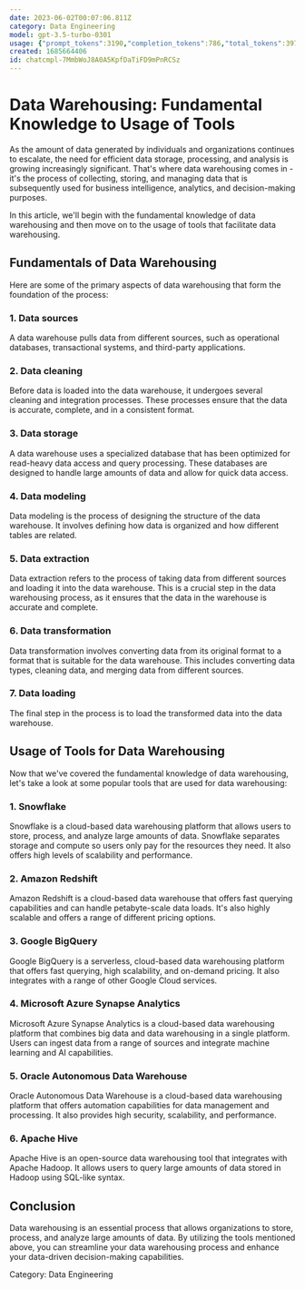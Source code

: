 ```yaml
---
date: 2023-06-02T00:07:06.811Z
category: Data Engineering
model: gpt-3.5-turbo-0301
usage: {"prompt_tokens":3190,"completion_tokens":786,"total_tokens":3976}
created: 1685664406
id: chatcmpl-7MmbWoJ8A0A5KpfDaTiFD9mPnRCSz
---
```


# Data Warehousing: Fundamental Knowledge to Usage of Tools

As the amount of data generated by individuals and organizations continues to escalate, the need for efficient data storage, processing, and analysis is growing increasingly significant. That's where data warehousing comes in - it's the process of collecting, storing, and managing data that is subsequently used for business intelligence, analytics, and decision-making purposes.

In this article, we'll begin with the fundamental knowledge of data warehousing and then move on to the usage of tools that facilitate data warehousing. 

## Fundamentals of Data Warehousing
Here are some of the primary aspects of data warehousing that form the foundation of the process:

### 1. Data sources
A data warehouse pulls data from different sources, such as operational databases, transactional systems, and third-party applications.

### 2. Data cleaning
Before data is loaded into the data warehouse, it undergoes several cleaning and integration processes. These processes ensure that the data is accurate, complete, and in a consistent format.

### 3. Data storage 
A data warehouse uses a specialized database that has been optimized for read-heavy data access and query processing. These databases are designed to handle large amounts of data and allow for quick data access.

### 4. Data modeling 
Data modeling is the process of designing the structure of the data warehouse. It involves defining how data is organized and how different tables are related.

### 5. Data extraction 
Data extraction refers to the process of taking data from different sources and loading it into the data warehouse. This is a crucial step in the data warehousing process, as it ensures that the data in the warehouse is accurate and complete.

### 6. Data transformation 
Data transformation involves converting data from its original format to a format that is suitable for the data warehouse. This includes converting data types, cleaning data, and merging data from different sources.

### 7. Data loading
The final step in the process is to load the transformed data into the data warehouse.

## Usage of Tools for Data Warehousing
Now that we've covered the fundamental knowledge of data warehousing, let's take a look at some popular tools that are used for data warehousing:

### 1. Snowflake
Snowflake is a cloud-based data warehousing platform that allows users to store, process, and analyze large amounts of data. Snowflake separates storage and compute so users only pay for the resources they need. It also offers high levels of scalability and performance.

### 2. Amazon Redshift
Amazon Redshift is a cloud-based data warehouse that offers fast querying capabilities and can handle petabyte-scale data loads. It's also highly scalable and offers a range of different pricing options.

### 3. Google BigQuery 
Google BigQuery is a serverless, cloud-based data warehousing platform that offers fast querying, high scalability, and on-demand pricing. It also integrates with a range of other Google Cloud services.

### 4. Microsoft Azure Synapse Analytics 
Microsoft Azure Synapse Analytics is a cloud-based data warehousing platform that combines big data and data warehousing in a single platform. Users can ingest data from a range of sources and integrate machine learning and AI capabilities.

### 5. Oracle Autonomous Data Warehouse 
Oracle Autonomous Data Warehouse is a cloud-based data warehousing platform that offers automation capabilities for data management and processing. It also provides high security, scalability, and performance.

### 6. Apache Hive 
Apache Hive is an open-source data warehousing tool that integrates with Apache Hadoop. It allows users to query large amounts of data stored in Hadoop using SQL-like syntax.

## Conclusion
Data warehousing is an essential process that allows organizations to store, process, and analyze large amounts of data. By utilizing the tools mentioned above, you can streamline your data warehousing process and enhance your data-driven decision-making capabilities.

Category: Data Engineering